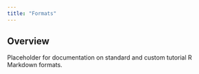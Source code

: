 ```yaml
---
title: "Formats"
---
```


## Overview

Placeholder for documentation on standard and custom tutorial R Markdown formats.
